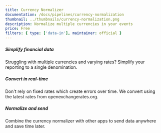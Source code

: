 ```yaml
---
title: Currency Normalizer
documentation: /docs/pipelines/currency-normalization
thumbnail: ../thumbnails/currency-normalization.png
description: Normalize multiple currencies in your events
price: Free
filters: { type: ['data-in'], maintainer: official }
---
```


<Section
    divider={false}
    title="Simplify your data by normalizing multiple currencies in PostHog events into a single currency of your choice."
    size="full"
    cols={3}
>
    <div>
        <h5>Simplify financial data</h5>
        <p>Struggling with multiple currencies and varying rates? Simplify your reporting to a single denomination.</p>
    </div>
    <div>
        <h5>Convert in real-time</h5>
        <p>
            Don't rely on fixed rates which create errors over time. We convert using the latest rates from
            openexchangerates.org.
        </p>
    </div>
    <div>
        <h5>Normalize and send</h5>
        <p>Combine the currency normalizer with other apps to send data anywhere and save time later.</p>
    </div>
</Section>

<Documentation />
